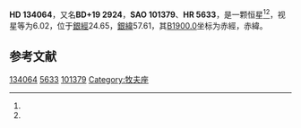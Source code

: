 {{Starbox begin
| name = HD 134064
}}
{{Starbox observe
| epoch = [[J2000.0|J2000.0]]
| constell = {{星座名待查}}<ref name=SIMBAD>{{cite web
 | url=http://simbad.u-strasbg.fr/simbad/sim-id?Ident=HR+5633
 | title =Pulsating variable Star
 | publisher=Centre de Données astronomiques de Strasbourg
 | work=SIMBAD
 | accessdate=2012-07-13}}</ref><ref name=DATA>{{cite web
 | url=http://vizier.u-strasbg.fr/viz-bin/VizieR-5?-out.add=.&-source=5050&-corr=PK=HR&-out.max=9999&HR=5633
 | title=VizieR Detailed Page
 | accessdate=2012-07-13
 | archive-date=2016-03-04
 | archive-url=https://web.archive.org/web/20160304205442/http://vizier.u-strasbg.fr/viz-bin/VizieR-5?-out.add=.&-source=5050&-corr=PK=HR&-out.max=9999&HR=5633
 | dead-url=no
 }}</ref>
| 星官 = 
| ra = {{RA|15|7|20.4}}<ref name=SIMBAD /><ref name=DATA />
| dec = {{DEC|+18|26|30}}<ref name=SIMBAD /><ref name=DATA />
| appmag_v = 6.02<ref name=SIMBAD /><ref name=DATA />
}}
{{Starbox character
| class = A3V<ref name=SIMBAD /><ref name=DATA />
| b-v = 0.06<ref name=SIMBAD /><ref name=DATA />
| u-b = 0.06<ref name=SIMBAD /><ref name=DATA />
| r-i = <ref name=SIMBAD /><ref name=DATA />
| variable = 
}}
{{Starbox astrometry
| radial_v = 0.06
| prop_mo_ra = -6
| parallax = 0.015
| p_error =
}}
{{Starbox catalog
| names =BD+19 2924，[[SAO星表|SAO]] 101379，[[HD星表|HD]] 134064，[[HR星表|HR]] 5633}}
{{Starbox reference |Simbad=HR+5633}}
{{Starbox end}}

'''HD 134064'''，又名'''BD+19 2924'''，'''SAO 101379'''、'''HR 5633'''，是一颗恒星<ref name=SIMBAD /><ref name=DATA />，视星等为6.02，位于[[銀道座標系|銀經]]24.65，[[銀道座標系|銀緯]]57.61，其[[B1900.0|B1900.0]]坐标为赤經{{RA|15|2|45.2}}，赤緯{{DEC|+18|57.61|41}}。

== 参考文献 ==
{{reflist}}

{{star-stub}}

[[Category:HD和HDE天體|134064]]
[[Category:HR天體|5633]]
[[Category:SAO天體|101379]]
[[Category:牧夫座|Category:牧夫座]]